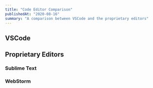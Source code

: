 ```yaml
---
title: "Code Editor Comparison"
publishedAt: "2020-08-16"
summary: "A comparison between VSCode and the proprietary editors"
---
```



## VSCode

## Proprietary Editors

### Sublime Text

### WebStorm

<!--- © Eric Vicenti 2020. Licensed under Creative Commons BY-NC-SA 4.0 https://creativecommons.org/licenses/by-nc-sa/4.0/ -->
